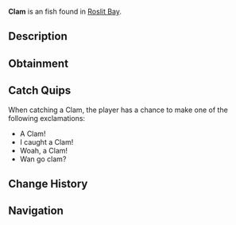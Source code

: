{{FishInfobox
|image          = Clam.png
|rarity         = Unusual
|sea            = First Sea
|location       = [[Roslit Bay]]
|sublocation    = 
|sources        = Fishing Rod
|radar_location = 
|xp             = 25
|weather        = Foggy
|time           = 
|season         = 
|bait           = Seaweed
|base_weight    = 1
|base_value     = 13
|weight_range   = 0.1
|base_chance    = 60
|base_resil     = 70
}}
'''Clam''' is an {{Rarity|Unusual}} fish found in [[Roslit Bay]].

== Description ==
{{Description|The Clam is an interesting fish that is found behind Roslit Bay. They are quite sought after because they yield a valuable pearl once caught. [Contribution by @Johnny_D3pp]|Bestiary Entry}}

== Obtainment ==
{{Description|Found behind Roslit Bay.|Bestiary Hint}}
{{Fish Availability|
Roslit Bay/Clam Abundance
|top_rods      = 
Leviathan's Fang Rod\1196384.71\1155912.14;
Trident Rod\1147091.78\1113218.43;
Free Spirit Rod\1123347.43\1090175.25;
Azure Of Lagoon\1028770.29\988481.11;
No-Life Rod\1016180.54\983607.54;
Krampus's Rod\917870.93\909294.47;
Magma Rod\886972.46\878684.72;
Plastic Rod\810101.11\802531.64;
Buddy Bond Rod\741437.26\746898.51;
Seraphic Rod\966779.63\929097.88;
Ethereal Prism Rod\961470.65\920577.35;
Challenger's Rod\954943.53\921895.97;
Rod Of The Forgotten Fang\952313.31\918864.49;
Depthseeker Rod\930182.83\893077.85;
Rod Of The Exalted One\929190.42\899464.5;
Blazebringer Rod\922135.57\882906.45;
Zeus Rod\922112.58\884173.28;
Rod Of The Depths\921622.2\894406.92;
Verdant Shear Rod\920499.93\882012.06;
Avalanche Rod\918971.97\882549.13;
Volcanic Rod\894021.68\855988.57;
Training Rod\811729.09\805858.17;
Steady Rod\482014.71\466085.4
|recommended   = Trident Rod
}}

== Catch Quips ==
When catching a Clam, the player has a chance to make one of the following exclamations:
* A Clam!
* I caught a Clam!
* Woah, a Clam!
* Wan go clam?

== Change History ==
{{Change History|{{subst:Current Version}}}}

== Navigation ==
{{Fish Navbox|Roslit Bay}}